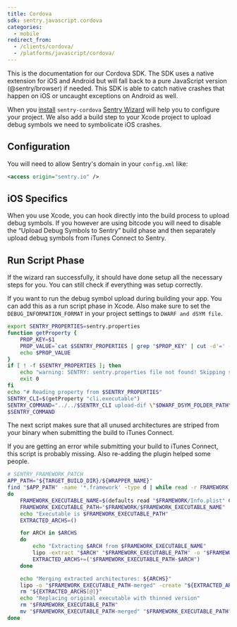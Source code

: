 ```yaml
---
title: Cordova
sdk: sentry.javascript.cordova
categories:
  - mobile
redirect_from:
  - /clients/cordova/
  - /platforms/javascript/cordova/
---
```


This is the documentation for our Cordova SDK. The SDK uses a native extension for iOS and Android but will fall back to a pure JavaScript version (@sentry/browser) if needed.
This SDK is able to catch native crashes that happen on iOS or uncaught exceptions on Android as well.

When you [install](/error-reporting/quickstart/?platform=cordova) `sentry-cordova`
[Sentry Wizard](https://github.com/getsentry/sentry-wizard) will help you to configure your project. We also add a build step to your Xcode project to upload debug symbols we need to symbolicate iOS crashes.

## Configuration

You will need to allow Sentry's domain in your `config.xml` like:

```xml
<access origin="sentry.io" />
```

## iOS Specifics

When you use Xcode, you can hook directly into the build process to upload debug symbols. If you however are using bitcode you will need to disable the “Upload Debug Symbols to Sentry” build phase and then separately upload debug symbols from iTunes Connect to Sentry.

## Run Script Phase

If the wizard ran successfully, it should have done setup all the necessary steps for you. You can still check if everything was setup correctly.

If you want to run the debug symbol upload during building your app. You can add this as a run script phase in Xcode. Also make sure to set the `DEBUG_INFORMATION_FORMAT` in your project settings to `DWARF and dSYM file`.

```bash
export SENTRY_PROPERTIES=sentry.properties
function getProperty {
    PROP_KEY=$1
    PROP_VALUE=`cat $SENTRY_PROPERTIES | grep "$PROP_KEY" | cut -d'=' -f2`
    echo $PROP_VALUE
}
if [ ! -f $SENTRY_PROPERTIES ]; then
    echo "warning: SENTRY: sentry.properties file not found! Skipping symbol upload."
    exit 0
fi
echo "# Reading property from $SENTRY_PROPERTIES"
SENTRY_CLI=$(getProperty "cli.executable")
SENTRY_COMMAND="../../$SENTRY_CLI upload-dif \"$DWARF_DSYM_FOLDER_PATH\""
$SENTRY_COMMAND
```

The next script makes sure that all unused architectures are striped from your binary when submitting the build to iTunes Connect.

If you are getting an error while submitting your build to iTunes Connect, this script is probably missing. Also re-adding the plugin helped some people.

```bash
# SENTRY_FRAMEWORK_PATCH
APP_PATH="${TARGET_BUILD_DIR}/${WRAPPER_NAME}"
find "$APP_PATH" -name '*.framework' -type d | while read -r FRAMEWORK
do
    FRAMEWORK_EXECUTABLE_NAME=$(defaults read "$FRAMEWORK/Info.plist" CFBundleExecutable)
    FRAMEWORK_EXECUTABLE_PATH="$FRAMEWORK/$FRAMEWORK_EXECUTABLE_NAME"
    echo "Executable is $FRAMEWORK_EXECUTABLE_PATH"
    EXTRACTED_ARCHS=()

    for ARCH in $ARCHS
    do
        echo "Extracting $ARCH from $FRAMEWORK_EXECUTABLE_NAME"
        lipo -extract "$ARCH" "$FRAMEWORK_EXECUTABLE_PATH" -o "$FRAMEWORK_EXECUTABLE_PATH-$ARCH"
        EXTRACTED_ARCHS+=("$FRAMEWORK_EXECUTABLE_PATH-$ARCH")
    done

    echo "Merging extracted architectures: ${ARCHS}"
    lipo -o "$FRAMEWORK_EXECUTABLE_PATH-merged" -create "${EXTRACTED_ARCHS[@]}"
    rm "${EXTRACTED_ARCHS[@]}"
    echo "Replacing original executable with thinned version"
    rm "$FRAMEWORK_EXECUTABLE_PATH"
    mv "$FRAMEWORK_EXECUTABLE_PATH-merged" "$FRAMEWORK_EXECUTABLE_PATH"
done
```
